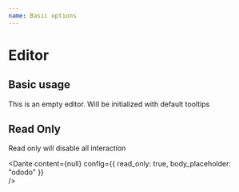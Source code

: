 ```yaml
---
name: Basic options
---
```



# Editor

<PropsTable of={Dante} />

## Basic usage

This is an empty editor. Will be initialized with default tooltips

<Playground>
  <Dante content={null}  />
</Playground>

## Read Only

Read only will disable all interaction


<Playground>
  
  <Dante content={null} config={{
      read_only: true,
      body_placeholder: "ododo"
    }}  
  />
</Playground>
